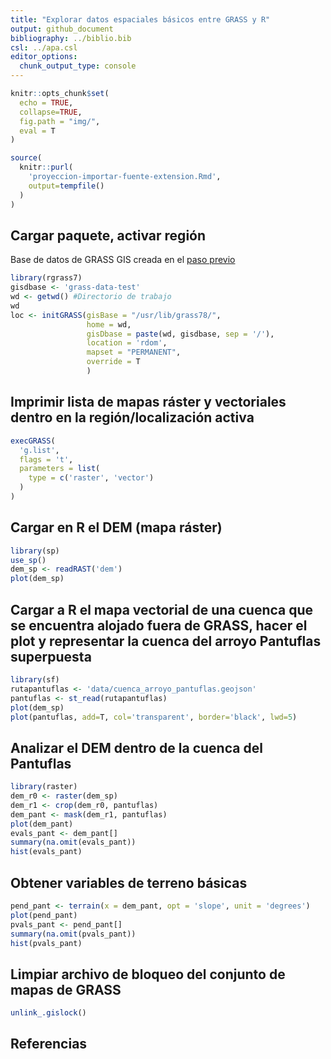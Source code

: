 ```yaml
---
title: "Explorar datos espaciales básicos entre GRASS y R"
output: github_document
bibliography: ../biblio.bib
csl: ../apa.csl
editor_options: 
  chunk_output_type: console
---
```


```r
knitr::opts_chunk$set(
  echo = TRUE,
  collapse=TRUE,
  fig.path = "img/",
  eval = T
)
```

<!-- Este .md fue generado a partir del .Rmd homónimo. Edítese el .Rmd -->

<!-- ## Retomar región de GRASS GIS creada en pasos previos -->

```r
source(
  knitr::purl(
    'proyeccion-importar-fuente-extension.Rmd',
    output=tempfile()
  )
)
```

## Cargar paquete, activar región

Base de datos de GRASS GIS creada en el [paso previo](proyeccion-importar-fuente-extension.md)

```r
library(rgrass7)
gisdbase <- 'grass-data-test'
wd <- getwd() #Directorio de trabajo
wd
loc <- initGRASS(gisBase = "/usr/lib/grass78/",
                 home = wd,
                 gisDbase = paste(wd, gisdbase, sep = '/'),
                 location = 'rdom',
                 mapset = "PERMANENT",
                 override = T
                 )
```

## Imprimir lista de mapas ráster y vectoriales dentro en la región/localización activa

```r
execGRASS(
  'g.list',
  flags = 't',
  parameters = list(
    type = c('raster', 'vector')
  )
)
```

## Cargar en R el DEM (mapa ráster)

```r
library(sp)
use_sp()
dem_sp <- readRAST('dem')
plot(dem_sp)
```

## Cargar a R el mapa vectorial de una cuenca que se encuentra alojado fuera de GRASS, hacer el plot y representar la cuenca del arroyo Pantuflas superpuesta

```r
library(sf)
rutapantuflas <- 'data/cuenca_arroyo_pantuflas.geojson'
pantuflas <- st_read(rutapantuflas)
plot(dem_sp)
plot(pantuflas, add=T, col='transparent', border='black', lwd=5)
```

## Analizar el DEM dentro de la cuenca del Pantuflas

```r
library(raster)
dem_r0 <- raster(dem_sp)
dem_r1 <- crop(dem_r0, pantuflas)
dem_pant <- mask(dem_r1, pantuflas)
plot(dem_pant)
evals_pant <- dem_pant[]
summary(na.omit(evals_pant))
hist(evals_pant)
```

## Obtener variables de terreno básicas

```r
pend_pant <- terrain(x = dem_pant, opt = 'slope', unit = 'degrees')
plot(pend_pant)
pvals_pant <- pend_pant[]
summary(na.omit(pvals_pant))
hist(pvals_pant)
```

## Limpiar archivo de bloqueo del conjunto de mapas de GRASS

```r
unlink_.gislock()
```


## Referencias
